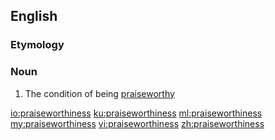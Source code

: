 ==English==
===Etymology===
{{suffix|praiseworthy|ness|lang=en}}

===Noun===
{{en-noun|-}}

# The condition of being [[praiseworthy]]

[[io:praiseworthiness]]
[[ku:praiseworthiness]]
[[ml:praiseworthiness]]
[[my:praiseworthiness]]
[[vi:praiseworthiness]]
[[zh:praiseworthiness]]